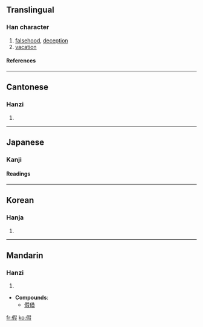 {{see|仮}}

==Translingual==
===Han character===
{{Han char|rad=人|as=09|sn=11|four=2724<sub>7</sub>|canj=人口尸水 (ORSE)}}
# [[falsehood]], [[deception]]
# [[vacation]]
====References====
{{Han ref|kx=0110.030|dkj=00835|dj=0233.160|hdz=10196.020|uh=5047|ud=20551|bh=B0B2|bd=45234}}
----
==Cantonese==
===Hanzi===
{{yue-hanzi|jyut=|y=ga2, ga3}}
# {{defn|Cantonese}}
----
==Japanese==

===Kanji===
{{ja-kanji|grade=|rs=人09}}
====Readings====
{{ja-readings|on=[[か]] (ka), [[け]] (ke)|kun=[[かり]] (kari)}}
----
==Korean==
===Hanja===
{{ko-hanja|hangeul=[[가]], [[하]]|rv=ga, ha|mr=ka, ha}}
# {{defn|Korean}}
----
==Mandarin==
===Hanzi===
{{cmn-hanzi|pin=[[jiǎ]] (jia3)|wg=chia<sup>3</sup>}}
# {{defn|Mandarin}}

* '''Compounds''':
**[[假借]]

[[fr:假]]
[[ko:假]]